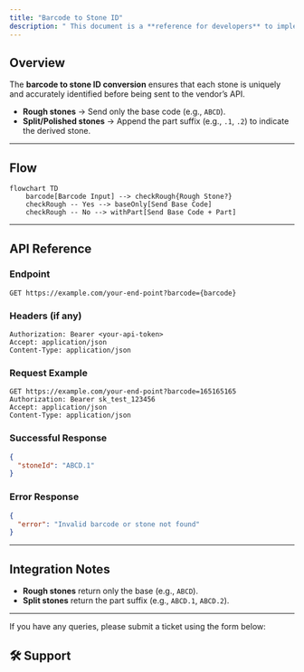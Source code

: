 ```yaml
---
title: "Barcode to Stone ID"
description: " This document is a **reference for developers** to implement barcode → stoneId conversion and integrate with the vendor API in DiaDNA."
---
```



## Overview

The **barcode to stone ID conversion** ensures that each stone is uniquely and accurately identified before being sent to the vendor’s API.  

- **Rough stones** → Send only the base code (e.g., `ABCD`).  
- **Split/Polished stones** → Append the part suffix (e.g., `.1`, `.2`) to indicate the derived stone.  

---

## Flow

```mermaid
flowchart TD
    barcode[Barcode Input] --> checkRough{Rough Stone?}
    checkRough -- Yes --> baseOnly[Send Base Code]
    checkRough -- No --> withPart[Send Base Code + Part]
```

---

## API Reference

### Endpoint

```http
GET https://example.com/your-end-point?barcode={barcode}
```

### Headers (if any)

```http
Authorization: Bearer <your-api-token>
Accept: application/json
Content-Type: application/json
```

### Request Example

```http
GET https://example.com/your-end-point?barcode=165165165
Authorization: Bearer sk_test_123456
Accept: application/json
Content-Type: application/json
```

### Successful Response

```json
{
  "stoneId": "ABCD.1"
}
```

### Error Response

```json
{
  "error": "Invalid barcode or stone not found"
}
```

---

## Integration Notes
- **Rough stones** return only the base (e.g., `ABCD`).  
- **Split stones** return the part suffix (e.g., `ABCD.1`, `ABCD.2`).  

---
If you have any queries, please submit a ticket using the form below:

## 🛠️ Support
<Form />


